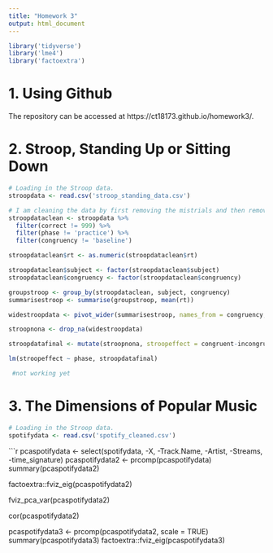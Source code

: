 ```yaml
---
title: "Homework 3"
output: html_document
---
```

```r
library('tidyverse')
library('lme4')
library('factoextra')

```

# 1. Using Github

The repository can be accessed at https://ct18173.github.io/homework3/.

# 2. Stroop, Standing Up or Sitting Down

```r

# Loading in the Stroop data.
stroopdata <- read.csv('stroop_standing_data.csv')

```

```r
# I am cleaning the data by first removing the mistrials and then removing the practice phase trials. I am choosing to do this as the mistrial data will be incorrect and the practice trials are there to allow the participant to understand the task before the real trials begin.
stroopdataclean <- stroopdata %>% 
  filter(correct != 999) %>% 
  filter(phase != 'practice') %>%
  filter(congruency != 'baseline')

stroopdataclean$rt <- as.numeric(stroopdataclean$rt)

stroopdataclean$subject <- factor(stroopdataclean$subject)
stroopdataclean$congruency <- factor(stroopdataclean$congruency)

groupstroop <- group_by(stroopdataclean, subject, congruency)
summarisestroop <- summarise(groupstroop, mean(rt))

widestroopdata <- pivot_wider(summarisestroop, names_from = congruency, values_from = 'mean(rt)')

stroopnona <- drop_na(widestroopdata)

stroopdatafinal <- mutate(stroopnona, stroopeffect = congruent-incongruent)

lm(stroopeffect ~ phase, stroopdatafinal)

```

```r
 #not working yet

```

# 3. The Dimensions of Popular Music

```r

# Loading in the Stroop data.
spotifydata <- read.csv('spotify_cleaned.csv')

```

```r

pcaspotifydata <- select(spotifydata, -X, -Track.Name, -Artist, -Streams, -time_signature)
pcaspotifydata2 <- prcomp(pcaspotifydata)
summary(pcaspotifydata2)

factoextra::fviz_eig(pcaspotifydata2)

fviz_pca_var(pcaspotifydata2)

cor(pcaspotifydata2)

pcaspotifydata3 <- prcomp(pcaspotifydata2, scale = TRUE)
summary(pcaspotifydata3)
factoextra::fviz_eig(pcaspotifydata3)
